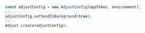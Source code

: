 ```jsx {3}
const adjustConfig = new AdjustConfig(appToken, environment);
//...
adjustConfig.setSendInBackground(true);
//...
Adjust.create(adjustConfig);
```
